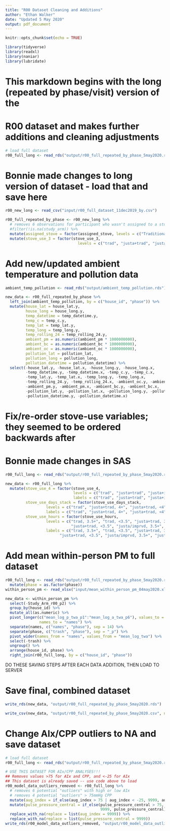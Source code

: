 ```yaml
---
title: "R00 Dataset Cleaning and Additions"
author: "Ethan Walker"
date: "Updated 5 May 2020"
output: pdf_document
---
```


```r
knitr::opts_chunk$set(echo = TRUE)
```

```r
library(tidyverse)
library(readxl)
library(naniar)
library(lubridate)
```

# This markdown begins with the long (repeated by phase/visit) version of the
# R00 dataset and makes further additions and cleaning adjustments
```r
# load full dataset
r00_full_long <- read_rds("output/r00_full_repeated_by_phase_5may2020.rds") 
```

# Bonnie made changes to long version of dataset - load that and save here
```r
r00_new_long <- read_csv("input/r00_full_dataset_11dec2019_by.csv")

r00_full_repeated_by_phase <- r00_new_long %>% 
  # removes 6 observations for participant who wasn't assigned to a study arm
  #filter(!is.na(study_arm)) %>% 
  mutate(assigned_stove = factor(assigned_stove, levels = c("Traditional", "Justa"))) %>% 
  mutate(stove_use_3 = factor(stove_use_3, 
                                levels = c("trad", "justa+trad", "justa/imprvd"))) 
```

# Add new/updated ambient temperature and pollution data
```r
ambient_temp_pollution <- read_rds("output/ambient_temp_pollution.rds")

new_data <- r00_full_repeated_by_phase %>% 
  left_join(ambient_temp_pollution, by = c("house_id", "phase")) %>% 
  mutate(house_lat = house_lat.y,
         house_long = house_long.y,
         temp_datetime = temp_datetime.y,
         temp_c = temp_c.y,
         temp_lat = temp_lat.y,
         temp_long = temp_long.y,
         temp_rolling_24 = temp_rolling_24.y,
         ambient_pm = as.numeric(ambient_pm * 1000000000),
         ambient_bc = as.numeric(ambient_bc * 1000000000),
         ambient_oc = as.numeric(ambient_oc * 1000000000),
         pollution_lat = pollution_lat,
         pollution_long = pollution_long,
         pollution_datetime = pollution_datetime) %>% 
  select(-house_lat.y, -house_lat.x, -house_long.y, -house_long.x,
         -temp_datetime.y, -temp_datetime.x, -temp_c.y, -temp_c.x,
         -temp_lat.y, -temp_lat.x, -temp_long.y, -temp_long.x,
         -temp_rolling_24.y, -temp_rolling_24.x, -ambient_oc.y, -ambient_oc.x,
         -ambient_pm.y, -ambient_pm.x, -ambient_bc.y, -ambient_bc.x,
         -pollution_lat.y, -pollution_lat.x, -pollution_long.y, -pollution_long.x,
         -pollution_datetime.y, -pollution_datetime.x)
```

# Fix/re-order stove-use variables; they seemed to be ordered backwards after
# Bonnie made changes in SAS
```r
r00_full_long <- read_rds("output/r00_full_repeated_by_phase_5may2020.rds")

new_data <- r00_full_long %>% 
  mutate(stove_use_4 = factor(stove_use_4,
                              levels = c("trad", "justa+trad", "justa+imp", "justa"),
                              labels = c("trad", "justa+trad", "justa+imp", "justa")),
         stove_use_days_stack = factor(stove_use_days_stack,
                  levels = c("trad", "justa+trad, 4+", "justa+trad, <4", "justa/imprvd"),
                  labels = c("trad", "justa+trad, 4+", "justa+trad, <4", "justa/imprvd")),
         stove_use_hours = factor(stove_use_hours,
                  levels = c("trad, 3.5+", "trad, <3.5", "justa+trad, 3.5+",
                             "justa+trad, <3.5", "justa/imprvd, 3.5+", "justa/imprvd, <3.5"),
                  labels = c("trad, 3.5+", "trad, <3.5", "justa+trad, 3.5+",
                        "justa+trad, <3.5", "justa/imprvd, 3.5+", "justa/imprvd, <3.5")))
```

# Add mean within-person PM to full dataset
```r
r00_full_long <- read_rds("output/r00_full_repeated_by_phase_5may2020.rds") %>% 
  mutate(phase = as.factor(phase))
within_person_pm <- read_xlsx("input/mean_within_person_pm_04may2020.xlsx")

new_data <- within_person_pm %>% 
  select(-Study_Arm_r00_p2) %>% 
  group_by(house_id) %>% 
  mutate_all(as.numeric) %>% 
  pivot_longer(c("mean_log_p_twa_p1":"mean_log_a_twa_p6"), values_to = "mean_log_twa",
               names_to = "names") %>% 
  separate(names, c("names", "phase"), sep = 14) %>% 
  separate(phase, c("trash", "phase"), sep = "_p") %>% 
  pivot_wider(names_from = "names", values_from = "mean_log_twa") %>%
  select(-trash) %>% 
  ungroup() %>% 
  arrange(house_id, phase) %>% 
  right_join(r00_full_long, by = c("house_id", "phase"))
```



################ DO THESE SAVING STEPS AFTER EACH DATA ADDITION, THEN LOAD TO SERVER
# Save final, combined dataset
```r
write_rds(new_data, "output/r00_full_repeated_by_phase_5may2020.rds")

write_csv(new_data, "output/r00_full_repeated_by_phase_5may2020.csv", na = " ")
```

# Change AIx/CPP outliers to NA and save dataset
```r
# load full dataset
r00_full_long <- read_rds("output/r00_full_repeated_by_phase_5may2020.rds")

# USE THIS DATASET FOR AIx/CPP ANALYSES!!!
## Removes values >75 for AIx and CPP, and <-25 for AIx
## This dataset is already saved -- use code above to load
r00_model_data_outliers_removed <- r00_full_long %>% 
  # removes 6 potential "outliers" with high or low AIx
  # removes 4 potential "outliers" > 75mmHg CPP
  mutate(aug_index = if_else(aug_index > 75 | aug_index < -25, 9999, aug_index)) %>% 
  mutate(pulse_pressure_central = if_else(pulse_pressure_central > 75,
                                          9999, pulse_pressure_central)) %>% 
  replace_with_na(replace = list(aug_index = 9999)) %>% 
  replace_with_na(replace = list(pulse_pressure_central = 9999)) 
write_rds(r00_model_data_outliers_removed, "output/r00_model_data_outliers_removed_5may2020.rds")
```

